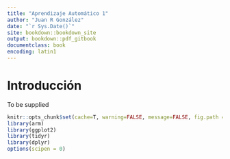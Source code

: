 ```yaml
--- 
title: "Aprendizaje Automático 1"
author: "Juan R González"
date: "`r Sys.Date()`"
site: bookdown::bookdown_site
output: bookdown::pdf_gitbook
documentclass: book
encoding: latin1
---
```



# Introducción

To be supplied


 
```r
knitr::opts_chunk$set(cache=T, warning=FALSE, message=FALSE, fig.path = "fig/")
library(arm)
library(ggplot2)
library(tidyr)
library(dplyr)
options(scipen = 0)
```
 
